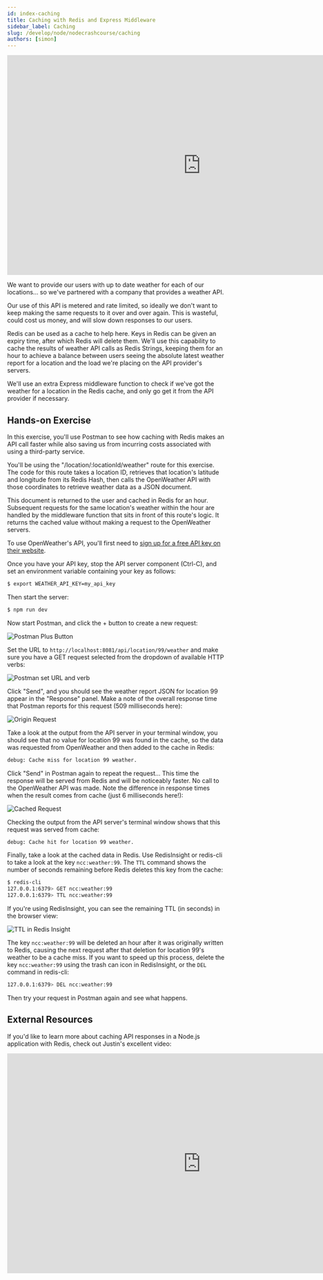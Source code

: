 ```yaml
---
id: index-caching
title: Caching with Redis and Express Middleware
sidebar_label: Caching
slug: /develop/node/nodecrashcourse/caching
authors: [simon]
---
```






<div class="text--center">
  <iframe
    width="896"
    height="509"
    src="https://www.youtube.com/embed/UtB_eHmnz1Y"
    frameborder="0"
    allow="accelerometer; autoplay; clipboard-write; encrypted-media; gyroscope; picture-in-picture"
    allowfullscreen></iframe>
</div>

We want to provide our users with up to date weather for each of our locations… so we've partnered with a company that provides a weather API.

Our use of this API is metered and rate limited, so ideally we don't want to keep making the same requests to it over and over again. This is wasteful, could cost us money, and will slow down responses to our users.

Redis can be used as a cache to help here. Keys in Redis can be given an expiry time, after which Redis will delete them. We'll use this capability to cache the results of weather API calls as Redis Strings, keeping them for an hour to achieve a balance between users seeing the absolute latest weather report for a location and the load we're placing on the API provider's servers.

We'll use an extra Express middleware function to check if we've got the weather for a location in the Redis cache, and only go get it from the API provider if necessary.

## Hands-on Exercise

In this exercise, you'll use Postman to see how caching with Redis makes an API call faster while also saving us from incurring costs associated with using a third-party service.

You'll be using the "/location/:locationId/weather" route for this exercise. The code for this route takes a location ID, retrieves that location's latitude and longitude from its Redis Hash, then calls the OpenWeather API with those coordinates to retrieve weather data as a JSON document.

This document is returned to the user and cached in Redis for an hour. Subsequent requests for the same location's weather within the hour are handled by the middleware function that sits in front of this route's logic. It returns the cached value without making a request to the OpenWeather servers.

To use OpenWeather's API, you'll first need to [sign up for a free API key on their website](https://home.openweathermap.org/users/sign_up).

Once you have your API key, stop the API server component (Ctrl-C), and set an environment variable containing your key as follows:

```bash
$ export WEATHER_API_KEY=my_api_key
```

Then start the server:

```bash
$ npm run dev
```

Now start Postman, and click the + button to create a new request:

![Postman Plus Button](images/postman_plus_button.png)

Set the URL to `http://localhost:8081/api/location/99/weather` and make sure you have a GET request selected from the dropdown of available HTTP verbs:

![Postman set URL and verb](images/postman_set_url.png)

Click "Send", and you should see the weather report JSON for location 99 appear in the "Response" panel. Make a note of the overall response time that Postman reports for this request (509 milliseconds here):

![Origin Request](images/postman_origin_request.png)

Take a look at the output from the API server in your terminal window, you should see that no value for location 99 was found in the cache, so the data was requested from OpenWeather and then added to the cache in Redis:

```bash
debug: Cache miss for location 99 weather.
```

Click "Send" in Postman again to repeat the request... This time the response will be served from Redis and will be noticeably faster. No call to the OpenWeather API was made. Note the difference in response times when the result comes from cache (just 6 milliseconds here!):

![Cached Request](images/postman_cached_request.png)

Checking the output from the API server's terminal window shows that this request was served from cache:

```bash
debug: Cache hit for location 99 weather.
```

Finally, take a look at the cached data in Redis. Use RedisInsight or redis-cli to take a look at the key `ncc:weather:99`. The `TTL` command shows the number of seconds remaining before Redis deletes this key from the cache:

```bash
$ redis-cli
127.0.0.1:6379> GET ncc:weather:99
127.0.0.1:6379> TTL ncc:weather:99
```

If you're using RedisInsight, you can see the remaining TTL (in seconds) in the browser view:

![TTL in Redis Insight](images/insight_ttl.png)

The key `ncc:weather:99` will be deleted an hour after it was originally written to Redis, causing the next request after that deletion for location 99's weather to be a cache miss. If you want to speed up this process, delete the key `ncc:weather:99` using the trash can icon in RedisInsight, or the `DEL` command in redis-cli:

```bash
127.0.0.1:6379> DEL ncc:weather:99
```

Then try your request in Postman again and see what happens.

## External Resources

If you'd like to learn more about caching API responses in a Node.js application with Redis, check out Justin's excellent video:

<div class="text--center">
  <iframe
    width="896"
    height="509"
    src="https://www.youtube.com/embed/hRecenOBYlE"
    frameborder="0"
    allow="accelerometer; autoplay; clipboard-write; encrypted-media; gyroscope; picture-in-picture"
    allowfullscreen></iframe>
</div>
